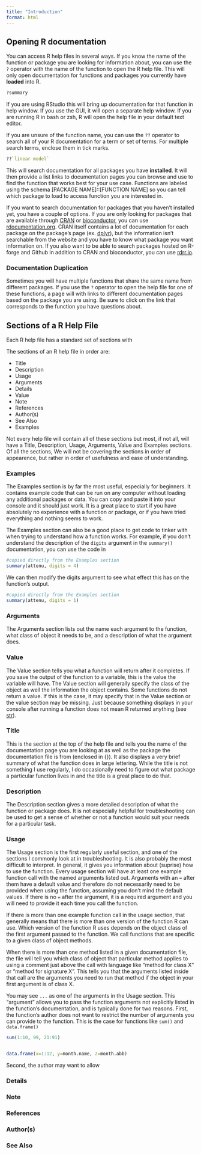 ```yaml
---
title: "Introduction"
format: html
---
```


## Opening R documentation

You can access R help files in several ways. If you know the name of the 
function or package you are looking for information about, you can use the `?`
operator with the name of the function to open the R help file. This will only 
open documentation for functions and packages you currently have **loaded** 
into R.

```r

?summary

```

If you are using RStudio this will bring up documentation for that function in
help window. If you use the GUI, it will open a separate help window. If you are
running R in bash or zsh, R will open the help file in your default text editor.

If you are unsure of the function name, you can use the `??` operator to search
all of your R documentation for a term or set of terms. For multiple search 
terms, enclose them in tick marks.

```r

??`linear model`

```


This will search documentation for all packages you have **installed**. It will
then provide a list links to documentation pages you can browse and use to find
the function that works best for your use case. Functions are labeled using the 
schema [PACKAGE NAME]::[FUNCTION NAME] so you can tell which package to load to 
access function you are interested in.

If you want to search documentation for packages that you haven't installed yet,
you have a couple of options. If you are only looking for packages that are
available through [CRAN][cran] or [bioconductor][bioC], you can use
[rdocumentation.org][rdoc]. CRAN itself contains a lot of documentation for each
package on the package's page (ex. [dplyr][dply]), but the information isn't 
searchable from the website and you have to know what package you want 
information on. If you also want to be able to search packages hosted on R-forge
and Github in addition to CRAN and bioconductor, you can use [rdrr.io][rdrr]. 

### Documentation Duplication

Sometimes you will have multiple functions that share the same name from 
different packages. If you use the `?` operator to open the help file for one
of these functions, a page will with links to different documentation pages
based on the package you are using. Be sure to click on the link that
corresponds to the function you have questions about.

## Sections of a R Help File

Each R help file has a standard set of sections with 

The sections of an R help file in order are: 

  * Title
  * Description
  * Usage
  * Arguments
  * Details
  * Value
  * Note
  * References
  * Author(s)
  * See Also
  * Examples
  
Not every help file will contain all of these sections but most, if not all,
will have a Title, Description, Usage, Arguments, Value and Examples sections.
Of all the sections, We will not be covering the sections in order of
appearence, but rather in order of usefulness and ease of understanding.

### Examples

The Examples section is by far the most useful, especially for beginners. It 
contains example code that can be run on any computer without loading any
additional packages or data. You can copy and paste it into your console and it
should just work. It is a great place to start if you have absolutely no 
experience with a function or package, or if you have tried everything
and nothing seems to work. 

The Examples section can also be a good place to get code to tinker with when 
trying to understand how a function works. For example, if you don't understand 
the description of the `digits` argument in the `summary()` documentation, you 
can use the code in 

```r

#copied directly from the Examples section
summary(attenu, digits = 4)

```

We can then modify the digits argument to see what effect this has on the 
function's output.

```r

#copied directly from the Examples section
summary(attenu, digits = 1)

```


### Arguments

The Arguments section lists out the name each argument to the function, what
class of object it needs to be, and a description of what the argument does. 

### Value

The Value section tells you what a function will return after it completes. If
you save the output of the function to a variable, this is the value the 
variable will have. The Value section will generally specify the class of the
object as well the information the object contains. Some functions do not return
a value. If this is the case, it may specify that in the Value section or the
value section may be missing. Just because something displays in your console
after running a function does not mean R returned anything (see [str][str_rd]).

### Title

This is the section at the top of the help file and tells you the name of the 
documentation page you are looking at as well as the package the documentation
file is from (enclosed in {}). It also displays a very brief summary of what the
function does in large lettering. While the title is not something I use
regularly, I do occasionally need to figure out what package a particular
function lives in and the title is a great place to do that.

### Description

The Description section gives a more detailed description of what the function
or package does. It is not especially helpful for troubleshooting can be used to
get a sense of whether or not a function would suit your needs for a particular
task.

### Usage

The Usage section is the first regularly useful section, and one of the sections
I commonly look at in troubleshooting. It is also probably the most difficult 
to interpret. In general, it gives you information about (suprise) how to use the
function. Every usage section will have at least one example function call with
the named arguments listed out. Arguments with an `=` after them have a default
value and therefore do not necessarily need to be provided when using the
function, assuming you don't mind the default values. If there is no `=` after
the argument, it is a required argument and you will need to provide it each 
time you call the function. 

If there is more than one example function call in the usage section, that
generally means that there is more than one version of the function R can use.
Which version of the function R uses depends on the object class of the first 
argument passed to the function. We call functions that are specific to a given
class of object methods.

When there is more than one method listed in a given documentation file,
the file will tell you which class of object that particular method applies to
using a comment just above the call with language like "method for class X" or
"method for signature X". This tells you that the arguments listed inside that
call are the arguments you need to run that method if the object in your first 
argument is of class X. 

You may see `...` as one of the arguments in the Usage section. This "argument"
allows you to pass the function arguments not explicitly listed in the
function's documentation, and is typically done for two reasons. First, the 
function's author does not want to restrict the number of arguments you can
provide to the function. This is the case for functions like `sum()` and 
`data.frame()`

```r

sum(1:10, 99, 21:91)


data.frame(x=1:12, y=month.name, z=month.abb)

```

Second, the author may want to allow 


### Details


### Note

### References

### Author(s)

### See Also

[str_rd]: https://www.rdocumentation.org/packages/utils/versions/3.6.2/topics/str 
[dply]: https://cran.r-project.org/web/packages/dplyr/index.html
[cran]: https://cran.r-project.org/
[bioC]: https://www.bioconductor.org/packages/release/BiocViews.html#___Software
[rdoc]: https://www.rdocumentation.org/
[rdrr]: https://rdrr.io/

